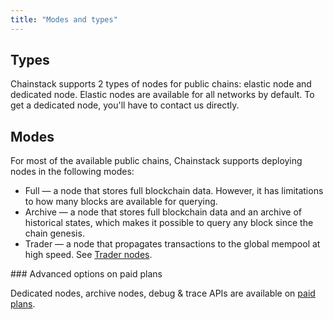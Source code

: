 ```yaml
---
title: "Modes and types"
---
```


## Types

Chainstack supports 2 types of nodes for public chains: elastic node and dedicated node. Elastic nodes are available for all networks by default. To get a dedicated node, you'll have to contact us directly.

## Modes

For most of the available public chains, Chainstack supports deploying nodes in the following modes:

* Full — a node that stores full blockchain data. However, it has limitations to how many blocks are available for querying.
* Archive — a node that stores full blockchain data and an archive of historical states, which makes it possible to query any block since the chain genesis.
* Trader — a node that propagates transactions to the global mempool at high speed. See [Trader nodes](/docs/warp-transactions).

<Info>
  ### Advanced options on paid plans

  Dedicated nodes, archive nodes, debug & trace APIs are available on [paid plans](https://chainstack.com/pricing/).
</Info>
